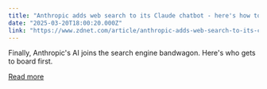 ```yaml
---
title: "Anthropic adds web search to its Claude chatbot - here's how to try it"
date: "2025-03-20T18:00:20.000Z"
link: "https://www.zdnet.com/article/anthropic-adds-web-search-to-its-claude-chatbot-heres-how-to-try-it/"
---
```


Finally, Anthropic's AI joins the search engine bandwagon. Here's who gets to board first.

[Read more](https://www.zdnet.com/article/anthropic-adds-web-search-to-its-claude-chatbot-heres-how-to-try-it/)

